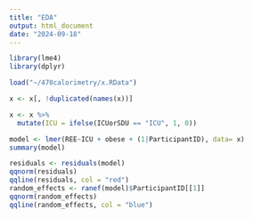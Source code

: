 ```yaml
---
title: "EDA"
output: html_document
date: "2024-09-18"
---
```


```r
library(lme4)
library(dplyr)
```

```r
load("~/470calorimetry/x.RData")
```

```r
x <- x[, !duplicated(names(x))]
```

```r
x <- x %>%
  mutate(ICU = ifelse(ICUorSDU == "ICU", 1, 0))
```

```r
model <- lmer(REE~ICU + obese + (1|ParticipantID), data= x)
summary(model)
```

```r
residuals <- residuals(model)
qqnorm(residuals)
qqline(residuals, col = "red")
random_effects <- ranef(model)$ParticipantID[[1]]
qqnorm(random_effects)
qqline(random_effects, col = "blue")
```

